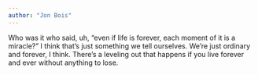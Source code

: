 ```yaml
---
author: "Jon Bois"
---
```


Who was it who said, uh, “even if life is forever, each moment of it is a miracle?” I think that’s just something we tell ourselves. We’re just ordinary and forever, I think. There’s a leveling out that happens if you live forever and ever without anything to lose.


